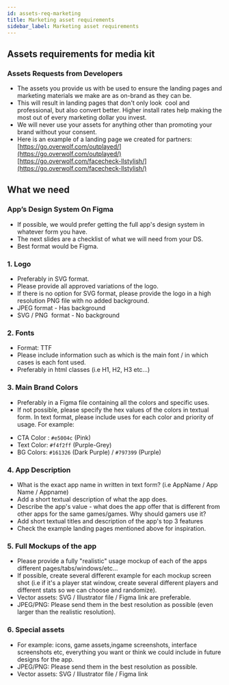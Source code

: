 ```yaml
---
id: assets-req-marketing
title: Marketing asset requirements
sidebar_label: Marketing asset requirements
---
```


##  Assets requirements for media kit

### Assets Requests from Developers
-   The assets you provide us with be used to ensure the landing pages and marketing materials we make are as on-brand as they can be.
-   This will result in landing pages that don't only look  cool and professional, but also convert better. Higher install rates help making the most out of every marketing dollar you invest.  
-   We will never use your assets for anything other than promoting your brand without your consent.
-   Here is an example of a landing page we created for partners:  
  [https://go.overwolf.com/outplayed/](https://go.overwolf.com/outplayed/)
  [https://go.overwolf.com/facecheck-llstylish/](https://go.overwolf.com/facecheck-llstylish/)

## What we need
### App’s Design System On Figma
-   If possible, we would prefer getting the full app's design system in whatever form you have. 
-   The next slides are a checklist of what we will need from your DS. 
-   Best format would be Figma.

### 1.  Logo
 -   Preferably in SVG format.
 -   Please provide all approved variations of the logo.
 -   If there is no option for SVG format, please provide the logo in a high resolution PNG file with no added background.
-   JPEG format - Has background
-   SVG / PNG  format - No background


### 2. Fonts
-   Format: TTF
-   Please include information such as which is the main font / in which cases is each font used.
-   Preferably in html classes (i.e H1, H2, H3 etc...)

### 3. Main Brand Colors
-   Preferably in a Figma file containing all the colors and specific uses.
-   If not possible, please specify the hex values of the colors in textual form. In text format, please include uses for each color and priority of usage. For example:  
* CTA Color : `#e5004c` (Pink)
* Text Color: `#f4f2ff` (Purple-Grey)
* BG Colors: `#161326` (Dark Purple) / `#797399` (Purple)
                    
### 4. App Description
-   What is the exact app name in written in text form? (i.e AppName / App Name / Appname)
-   Add a short textual description of what the app does.
-   Describe the app's value - what does the app offer that is different from other apps for the same games/games. Why should gamers use it?
-   Add short textual titles and description of the app's top 3 features
-   Check the example landing pages mentioned above for inspiration.

### 5. Full Mockups of the app
-   Please provide a fully "realistic" usage mockup of each of the apps different pages/tabs/windows/etc...
-   If possible, create several different example for each mockup screen shot (i.e if it's a player stat window, create several different players and different stats so we can choose and randomize). 
-   Vector assets: SVG / Illustrator file / Figma link are preferable.  
-   JPEG/PNG: Please send them in the best resolution as possible (even larger than the realistic resolution).

### 6. Special assets
-   For example: icons, game assets,ingame screenshots, interface screenshots etc, everything you want or think we could include in future designs for the app.
-   JPEG/PNG: Please send them in the best resolution as possible.
-   Vector assets: SVG / Illustrator file / Figma link
